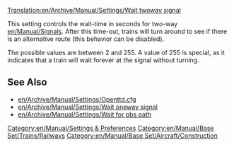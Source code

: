 [[Translation:en/Archive/Manual/Settings/Wait twoway signal]]


This setting controls the wait-time in seconds for two-way [[en/Manual/Signals]]. After this time-out, trains will turn around to see if there is an alternative route (this behavior can be disabled).

The possible values are between 2 and 255. A value of 255 is special, as it indicates that a train will wait forever at the signal without turning.

== See Also ==

* [[en/Archive/Manual/Settings/Openttd.cfg]]
* [[en/Archive/Manual/Settings/Wait oneway signal]]
* [[en/Archive/Manual/Settings/Wait for pbs path]]

[[Category:en/Manual/Settings & Preferences]]
[[Category:en/Manual/Base Set/Trains/Railways]]
[[Category:en/Manual/Base Set/Aircraft/Construction]]
{{en/Stub}}